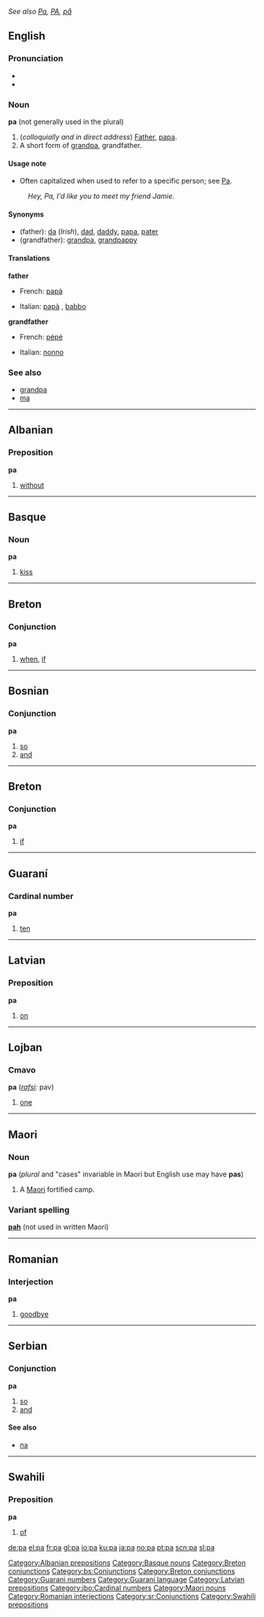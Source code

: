 ''See also [[Pa]], [[PA]], [[på]]''
==English==
===Pronunciation===
*{{IPA|/paː/}}
*{{SAMPA|/pa:/}}

===Noun===
'''pa''' (not generally used in the plural)

#(''colloquially and in direct address'') [[Father]], [[papa]].
#A short form of [[grandpa]], grandfather.

====Usage note====
*Often capitalized when used to refer to a specific person; see [[Pa]].
:''Hey, Pa, I'd like you to meet my friend Jamie.''

====Synonyms====
*(father): [[da]] (''Irish''), [[dad]], [[daddy]], [[papa]], [[pater]]
*(grandfather): [[grandpa]], [[grandpappy]]

====Translations====

'''father'''
{{top}}
*French: [[papà#French|papà]] {{m}}
{{mid}}
*Italian: [[papà#Italian|papà]] {{m}}, [[babbo#Italian|babbo]] {{m}}
{{bottom}}

'''grandfather'''
{{top}}
*French: [[pépé]] {{m}}
{{mid}}
*Italian: [[nonno]] {{m}}
{{bottom}}

===See also===
*[[grandpa]]
*[[ma]]

----

==Albanian==
===Preposition===
'''pa'''

# [[without]]

[[Category:Albanian prepositions]]

----

==Basque==
===Noun===
'''pa'''

# [[kiss]]

[[Category:Basque nouns]]

----

==Breton==
===Conjunction===
'''pa'''

# [[when]], [[if]]

[[Category:Breton conjunctions]]

----

==Bosnian==
===Conjunction===
'''pa'''
#[[so]]
#[[and]]
[[Category:bs:Conjunctions]]


----

==Breton==
===Conjunction===
'''pa'''

# [[if]]

[[Category:Breton conjunctions]]

----

==Guaraní==
===Cardinal number===
'''pa'''

#[[ten]]

[[Category:Guarani numbers]]
[[Category:Guaraní language]]


----

==Latvian==
===Preposition===
'''pa'''

# [[on]]

[[Category:Latvian prepositions]]


----

==Lojban==
===Cmavo===
'''pa''' (''[[rafsi]]:'' pav)
# [[one]]

[[Category:jbo:Cardinal numbers]]
----

==Maori==
===Noun===
'''pa''' (''plural'' and "cases" invariable in Maori but English use may have '''pas''')
#A [[Maori]] fortified camp.

===Variant spelling===
'''[[pah]]''' (not used in written Maori)
[[Category:Maori nouns]]


----

==Romanian==
===Interjection===
'''pa'''
#[[goodbye]]
[[Category:Romanian interjections]]


----

==Serbian==
===Conjunction===
'''pa'''
#[[so]]
#[[and]]
====See also====
*[[па#Serbian|па]]
[[Category:sr:Conjunctions]]


----

==Swahili==
===Preposition===
'''pa'''

# [[of]]

[[Category:Swahili prepositions]]

[[de:pa]]
[[el:pa]]
[[fr:pa]]
[[gl:pa]]
[[io:pa]]
[[ku:pa]]
[[ja:pa]]
[[no:pa]]
[[pt:pa]]
[[scn:pa]]
[[sl:pa]]